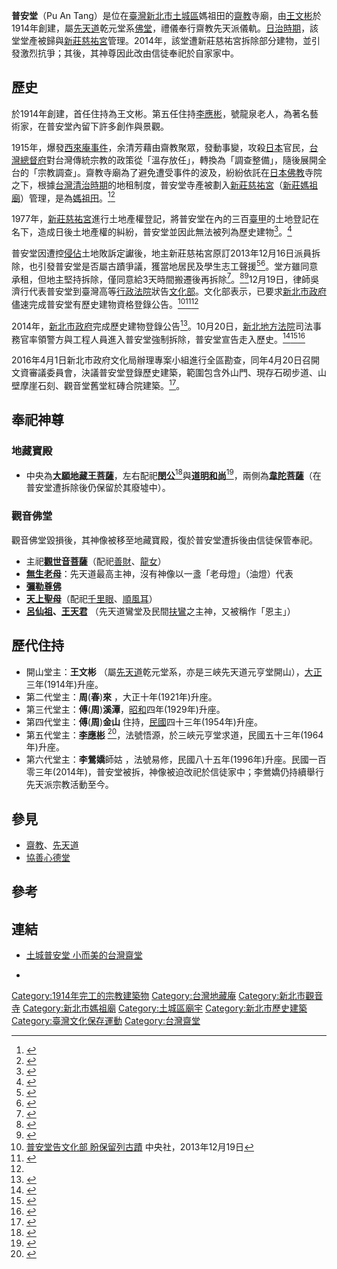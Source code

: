 {{東亞廟宇
|name = 土城普安堂 (Pu An Tang)
|location = {{ROC-TW}}<br/>[[台北縣|台北縣]][[土城市|土城市]]龍泉路47號
|god = [[觀世音菩薩|觀世音菩薩]]、[[地藏王菩薩|地藏王菩薩]]、[[天上聖母|天上聖母]]
|section = [[齋教|齋教]][[先天派|先天派]]乾元堂系
|open_year = 1914年（大正三年）
}}
{{tw monument
|name=土城普安堂
|formername=
|image= 土城普安堂門坊2017B.jpg
|imagename=
|othername=
|formalname=
|level=歷史建築
|class=寺廟
|time=1914年
|destroyed=2014年（部分建物）
|date=2016年8月17日
|material=  磚、石 
|location=新北市土城區
|when=
|quantity=
|website=
}}
'''普安堂'''（Pu An Tang）是位在[[臺灣|臺灣]][[新北市|新北市]][[土城區|土城區]]媽祖田的[[齋教|齋教]]寺廟，由[[王文彬|王文彬]]於1914年創建，屬[[先天道|先天道]]乾元堂系[[佛堂|佛堂]]，禮儀奉行齋教先天派儀軌。[[台灣日治時期|日治時期]]，該堂堂產被歸與[[新莊慈祐宮|新莊慈祐宮]]管理。2014年，該堂遭新莊慈祐宮拆除部分建物，並引發激烈抗爭；其後，其神尊因此改由信徒奉祀於自家家中。

==歷史==
於1914年創建，首任住持為王文彬。第五任住持[[李應彬|李應彬]]，號龍泉老人，為著名藝術家，在普安堂內留下許多創作與景觀。

1915年，爆發[[西來庵事件|西來庵事件]]，余清芳藉由齋教聚眾，發動事變，攻殺[[日本|日本]]官民，[[台灣總督府|台灣總督府]]對台灣傳統宗教的政策從「溫存放任」，轉換為「調查整備」，隨後展開全台的「宗教調查」。齋教寺廟為了避免遭受事件的波及，紛紛依託在[[日本佛教|日本佛教]]寺院之下，根據[[台灣清治時期|台灣清治時期]]的地租制度，普安堂寺產被劃入[[新莊慈祐宮|新莊慈祐宮]]（[[新莊媽祖廟|新莊媽祖廟]]）管理，是為[[媽祖田|媽祖田]]。<ref>{{Cite web|url=http://163.29.7.35/webno/cultureassets/Building/info_upt.aspx?p0=5519|title=文化部文化資產局-國家文化資產資料庫系統|accessdate=2016-12-29|date=2016-01-01|last=文化部文化資產局|work=文化資產局|deadurl=yes|archiveurl=https://web.archive.org/web/20161229063316/http://163.29.7.35/webno/cultureassets/Building/info_upt.aspx?p0=5519|archivedate=2016-12-29}}</ref><ref>{{Cite news|url=http://www.coolloud.org.tw/node/76748|title=回看普安堂 開發推土機前的宗教與藝術|date=2013-12-15|newspaper=苦勞網|accessdate=2016-12-29|archive-date=2019-05-03|archive-url=https://web.archive.org/web/20190503235932/https://www.coolloud.org.tw/node/76748|dead-url=no}}</ref>

1977年，[[新莊慈祐宮|新莊慈祐宮]]進行土地產權登記，將普安堂在內的三百[[臺甲|臺甲]]的土地登記在名下，造成日後土地產權的糾紛，普安堂並因此無法被列為歷史建物<ref>{{cite news|url=http://www.cna.com.tw/News/aIPL/201207120152-1.aspx|title=保存百年普安堂 文化部支持|publisher=中央通訊社|date=2012-07-12|access-date=2013-01-03|archive-url=https://web.archive.org/web/20160304203902/http://www.cna.com.tw/News/aIPL/201207120152-1.aspx|archive-date=2016-03-04|dead-url=yes}}</ref>。<ref name="#1">{{Cite web|url=http://pnn.pts.org.tw/main/2015/04/28/%E6%99%AE%E5%AE%89%E5%A0%82%E7%88%AD%E8%AD%B0%E6%9C%AA%E6%81%AF-%E6%85%88%E7%A5%90%E5%AE%AE%E8%A6%81%E6%B1%82%E6%92%A4%E9%8A%B7%E6%AD%B7%E5%8F%B2%E5%BB%BA%E7%AF%89/|title=普安堂爭議未息 慈祐宮要求撤銷歷史建築|accessdate=2016-12-29|author=|date=|work=pnn.pts.org.tw|publisher=|archive-url=https://web.archive.org/web/20161229064221/http://pnn.pts.org.tw/main/2015/04/28/%E6%99%AE%E5%AE%89%E5%A0%82%E7%88%AD%E8%AD%B0%E6%9C%AA%E6%81%AF-%E6%85%88%E7%A5%90%E5%AE%AE%E8%A6%81%E6%B1%82%E6%92%A4%E9%8A%B7%E6%AD%B7%E5%8F%B2%E5%BB%BA%E7%AF%89/|archive-date=2016-12-29|dead-url=yes}}</ref>

普安堂因遭控[[侵佔|侵佔]]土地敗訴定讞後，地主新莊慈祐宮原訂2013年12月16日派員拆除，也引發普安堂是否屬古蹟爭議，獲當地居民及學生志工聲援<ref>{{Cite web|url=https://plus.google.com/+bv2dp/posts/bySBC3wNUyK|title=2013.12.18 守護普安堂，為文化絕食靜坐|accessdate=2016-12-29|author=|date=|work=plus.google.com|publisher=|archive-date=2016-12-29|archive-url=https://web.archive.org/web/20161229172832/https://plus.google.com/+bv2dp/posts/bySBC3wNUyK|dead-url=no}}</ref><ref>{{Cite web|url=https://plus.google.com/+bv2dp/posts/YbrXm6cQgx4|title=2013.12.24 守護普安堂 為文化絕食靜坐 文化部大門口 / 普安堂文物史料展|accessdate=2016-12-29|work=plus.google.com|archive-date=2016-12-29|archive-url=https://web.archive.org/web/20161229172857/https://plus.google.com/+bv2dp/posts/YbrXm6cQgx4|dead-url=no}}</ref>。堂方雖同意承租，但地主堅持拆除，僅同意給3天時間搬遷後再拆除<ref>{{Cite web|url=http://pnn.pts.org.tw/main/2013/12/17/%E6%99%AE%E5%AE%89%E5%A0%82%E6%8B%86%E5%AE%9A%EF%BC%81%E8%AA%AA%E5%A5%BD%E7%9A%84%E5%AA%BD%E7%A5%96%E6%85%88%E6%82%B2%E5%91%A2%EF%BC%9F/|title=普安堂拆定 「媽祖慈悲」收回？|accessdate=2016-12-29|author=|date=|work=pnn.pts.org.tw|publisher=|archive-url=https://web.archive.org/web/20161229172122/http://pnn.pts.org.tw/main/2013/12/17/%E6%99%AE%E5%AE%89%E5%A0%82%E6%8B%86%E5%AE%9A%EF%BC%81%E8%AA%AA%E5%A5%BD%E7%9A%84%E5%AA%BD%E7%A5%96%E6%85%88%E6%82%B2%E5%91%A2%EF%BC%9F/|archive-date=2016-12-29|dead-url=yes}}</ref>。<ref>{{Cite web|url=http://www.eventsinfocus.org/news/508|title=文資身份遭撤 程序重跑 普安堂要求全區重審|accessdate=2016-12-29|author=|date=|work=www.eventsinfocus.org|publisher=|archive-date=2019-05-02|archive-url=https://web.archive.org/web/20190502180313/http://www.eventsinfocus.org/news/508|dead-url=no}}</ref><ref>{{Cite news|url=http://www.thinkingtaiwan.com/content/1576|title=徐世榮 - 【時事想想】斷裂歷史下的普安堂 - 想想Thinking Taiwan - 想想台灣，想想未來|newspaper=想想論壇|accessdate=2016-12-29|archive-date=2019-05-02|archive-url=https://web.archive.org/web/20190502135540/http://www.thinkingtaiwan.com/content/1576|dead-url=no}}</ref>12月19日，律師吳濟行代表普安堂到臺灣高等[[行政法院|行政法院]]狀告[[中華民國文化部|文化部]]。文化部表示，已要求[[新北市政府|新北市政府]]儘速完成普安堂有歷史建物資格登錄公告。<ref>[http://www.cna.com.tw/news/firstnews/201312190026-1.aspx 普安堂告文化部 盼保留列古蹟] {{Wayback|url=http://www.cna.com.tw/news/firstnews/201312190026-1.aspx |date=20160306090209 }}中央社，2013年12月19日</ref><ref>{{Cite news|url=http://www.coolloud.org.tw/node/47482|title=土城媽祖田歸誰屬？ 居民要求監委重啟調查|date=2009-10-14|newspaper=苦勞網|accessdate=2016-12-29|archive-date=2019-05-04|archive-url=https://web.archive.org/web/20190504094556/https://www.coolloud.org.tw/node/47482|dead-url=no}}</ref><ref name="#1"/>

2014年，[[新北市政府|新北市政府]]完成歷史建物登錄公告<ref>{{cite web|title=土城普安堂|url=http://www.boch.gov.tw/boch/frontsite/cultureassets/caseBasicInfoAction.do?method=doViewCaseBasicInfo&iscancel=true&caseId=FA10302000009&version=1&assetsClassifyId=1.2&menuId=302|work=文化部文化資產局|accessdate=2014-09-11|deadurl=yes|archiveurl=https://web.archive.org/web/20140911110638/http://www.boch.gov.tw/boch/frontsite/cultureassets/caseBasicInfoAction.do?method=doViewCaseBasicInfo&iscancel=true&caseId=FA10302000009&version=1&assetsClassifyId=1.2&menuId=302|archivedate=2014-09-11}}</ref>。10月20日，[[新北地方法院|新北地方法院]]司法事務官率領警方與工程人員進入普安堂強制拆除，普安堂宣告走入歷史。<ref>{{cite web|title=土城普安堂|url=http://www.chinatimes.com/newspapers/20131221000958-260115|work=誦經聲中…土城普安堂拆了局|accessdate=2014-10-20|archive-date=2019-05-04|archive-url=https://web.archive.org/web/20190504193055/https://www.chinatimes.com/newspapers/20131221000958-260115|dead-url=no}}</ref><ref>{{Cite news|url=http://tuk1219.pixnet.net/blog/post/61160093-%E5%93%AD%E6%B3%A3%E7%9A%84%E6%99%AE%E5%AE%89%E5%A0%82?%E5%BB%BA%E7%AF%89%E7%89%A9%E4%B8%8D%E6%9C%83%E5%93%AD%EF%BC%8C%E5%93%AD%E6%B3%A3%E7%9A%84%E6%98%AF%E5%B0%8D%E5%9C%A8|title=哭泣的普安堂?建築物不會哭，哭泣的是對在地文化與環境有感情的居民...... @ 高挺育的狐狸窩 :: 痞客邦 PIXNET ::|last=(tuk1219)|first=挺育的狐狸窩|newspaper=高挺育的狐狸窩|accessdate=2016-12-29|language=zh-TW|archive-date=2019-05-03|archive-url=https://web.archive.org/web/20190503193236/http://tuk1219.pixnet.net/blog/post/61160093-%e5%93%ad%e6%b3%a3%e7%9a%84%e6%99%ae%e5%ae%89%e5%a0%82%3f%e5%bb%ba%e7%af%89%e7%89%a9%e4%b8%8d%e6%9c%83%e5%93%ad%ef%bc%8c%e5%93%ad%e6%b3%a3%e7%9a%84%e6%98%af%e5%b0%8d%e5%9c%a8|dead-url=no}}</ref><ref>{{Cite news|url=http://www.chinatimes.com/newspapers/20160510000568-260107|title=普安堂媽祖 悄遶境盼返家|last=中時電子報|newspaper=中時電子報|accessdate=2016-12-29|language=zh-TW|archive-date=2019-05-03|archive-url=https://web.archive.org/web/20190503220507/https://www.chinatimes.com/newspapers/20160510000568-260107|dead-url=no}}</ref>

2016年4月1日新北市政府文化局辦理專案小組進行全區勘查，同年4月20日召開文資審議委員會，決議普安堂登錄歷史建築，範圍包含外山門、現存石砌步道、山壁摩崖石刻、觀音堂舊堂紅磚合院建築。<ref>{{cite web|title=土城普安堂登錄歷史建築|url=http://www.ntpc.gov.tw/ch/home.jsp?id=28&parentpath=0,6,27&mcustomize=multimessages_view.jsp&dataserno=201607200024|work=新北市政府文化局《土城普安堂登錄歷史建築》|accessdate=2017-06-22|archive-date=2019-05-04|archive-url=https://web.archive.org/web/20190504130749/https://www.ntpc.gov.tw/ch/home.jsp?id=28&parentpath=0,6,27&mcustomize=multimessages_view.jsp&dataserno=201607200024|dead-url=no}}</ref>。

==奉祀神尊==
===地藏寶殿===
*中央為'''[[地藏王菩薩|大願地藏王菩薩]]'''，左右配祀'''[[閔公|閔公]]'''<ref>{{Cite web|url=http://www.dizapusa.org.tw/dizapusa/dizapusa3/dizapusa3-6.htm|title=地藏菩薩因地史蹟|accessdate=2016-12-29|work=www.dizapusa.org.tw|archive-date=2019-09-16|archive-url=https://web.archive.org/web/20190916065030/http://www.dizapusa.org.tw/dizapusa/dizapusa3/dizapusa3-6.htm|dead-url=no}}</ref>與'''[[道明和尚|道明和尚]]'''<ref>{{Cite web|url=http://cundi.tw/cundi/index.php?option=com_content&view=article&id=73&Itemid=82|title=閔公與道明|accessdate=2016-12-29|last=Administrator|work=cundi.tw|archive-date=2016-12-30|archive-url=https://web.archive.org/web/20161230000209/http://cundi.tw/cundi/index.php?option=com_content&view=article&id=73&Itemid=82|dead-url=yes}}</ref>，兩側為'''[[韦陀|韋陀菩薩]]'''（在普安堂遭拆除後仍保留於其廢墟中）。 
===觀音佛堂===
觀音佛堂毀損後，其神像被移至地藏寶殿，復於普安堂遭拆後由信徒保管奉祀。
*主祀'''[[觀世音菩薩|觀世音菩薩]]'''（配祀[[善財|善財]]、[[龍女|龍女]]）
*'''[[無生老母|無生老母]]'''：先天道最高主神，沒有神像以一盞「老母燈」（油燈）代表
*'''[[彌勒尊佛|彌勒尊佛]]'''
*'''[[天上聖母|天上聖母]]'''（配祀[[千里眼|千里眼]]、[[順風耳|順風耳]]）
*'''[[呂仙祖|呂仙祖]]、[[王天君|王天君]]''' （先天道鸞堂及民間[[扶鸞|扶鸞]]之主神，又被稱作「恩主」）

==歷代住持==
*開山堂主：'''王文彬''' （屬[[先天道|先天道]]乾元堂系，亦是三峽先天道元亨堂開山），[[大正|大正]]三年(1914年)升座。
*第二代堂主：'''周'''('''春''')'''來''' ，大正十年(1921年)升座。
*第三代堂主：'''傅'''('''周''')'''溪潭'''，[[昭和|昭和]]四年(1929年)升座。
*第四代堂主：'''傅'''('''周''')'''金山''' 住持，[[民國紀年|民國]]四十三年(1954年)升座。
*第五代堂主：'''[[李應彬|李應彬]]''' <ref>{{Cite web|url=http://www.tonyhuang39.com/tony0319.html|title=土城．媽祖坑．普安堂．大暖尖．猴洞（Tony的自然人文旅記第0319篇）|accessdate=2016-12-29|work=www.tonyhuang39.com|archive-date=2020-10-20|archive-url=https://web.archive.org/web/20201020165302/http://www.tonyhuang39.com/tony0319.html|dead-url=no}}</ref>，法號悟源，於三峽元亨堂求道，民國五十三年(1964年)升座。
*第六代堂主：'''李鶯嬌'''師姑 ，法號易修，民國八十五年(1996年)升座。民國一百零三年(2014年)，普安堂被拆，神像被迫改祀於信徒家中；李鶯嬌仍持續舉行先天派宗教活動至今。

==參見==
*[[齋教|齋教]]、[[先天道|先天道]]
*[[五甲協善心德堂|協善心德堂]]

==參考==
{{reflist|3}}
== 連結 ==
* [http://puantang.blogspot.tw/ 土城普安堂 小而美的台灣齋堂] {{Wayback|url=http://puantang.blogspot.tw/ |date=20161230000257 }}

*{{facebook|普安堂-654441401248399/|普安堂}}

{{新北市文化資產}}
{{台灣社會運動|文化保存}}

[[Category:1914年完工的宗教建築物|Category:1914年完工的宗教建築物]]
[[Category:台灣地藏庵|Category:台灣地藏庵]]
[[Category:新北市觀音寺|Category:新北市觀音寺]]
[[Category:新北市媽祖廟|Category:新北市媽祖廟]]
[[Category:土城區廟宇|Category:土城區廟宇]]
[[Category:新北市歷史建築|Category:新北市歷史建築]]
[[Category:臺灣文化保存運動|Category:臺灣文化保存運動]]
[[Category:台灣齋堂|Category:台灣齋堂]]